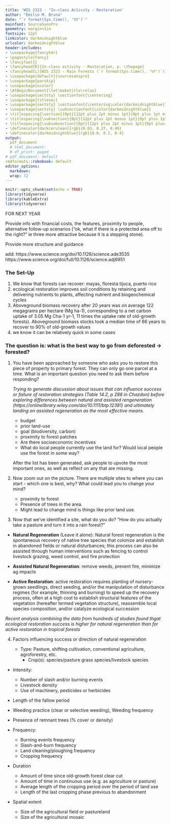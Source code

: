 ```yaml
---
title: 'WIS 2323 - "In-class Activity - Restoration'
author: "Emilio M. Bruna"
date: "`r format(Sys.time(), '%Y')`"
mainfont: SourceSansPro
geometry: margin=1in
fontsize: 12pt
linkcolor: darkmidnightblue
urlcolor: darkmidnightblue
header-includes:
- \usepackage{fancyhdr}
- \pagestyle{fancy}
- \fancyfoot{}
- \fancyhead[R]{In-class activity - Restoration, p. \thepage}
- \fancyhead[L]{WIS 2323 - Rain Forests (`r format(Sys.time(), '%Y')`)}
- \usepackage[default]{sourcesanspro}
- \usepackage{parskip}
- \usepackage{xcolor}
- \AtBeginDocument{\let\maketitle\relax}
- \usepackage{sectsty} \sectionfont{\centering}
- \usepackage{titlesec}
- \usepackage{sectsty} \sectionfont{\centering\color{darkmidnightblue}}
- \usepackage{sectsty} \subsectionfont{\color{darkmidnightblue}}
- \titlespacing{\section}{0pt}{12pt plus 2pt minus 1pt}{0pt plus 1pt minus 1pt}
- \titlespacing{\subsection}{0pt}{12pt plus 2pt minus 1pt}{0pt plus 1pt minus 1pt}
- \titlespacing{\subsubsection}{0pt}{12pt plus 2pt minus 1pt}{0pt plus 1pt minus 1pt}
- \definecolor{darkcerulean}{rgb}{0.03, 0.27, 0.49}
- \definecolor{darkmidnightblue}{rgb}{0.0, 0.2, 0.4}
output:
  pdf_document
  # html_document:
  # df_print: paged
# pdf_document: default
rmdformats::robobook: default
editor_options: 
  markdown: 
  wrap: 72
---
```



```r
knitr::opts_chunk$set(echo = TRUE)
library(tidyverse)
library(kableExtra)
library(tidyverse)
```

FOR NEXT YEAR

Provide info with financial costs, the features, proximity to people, alternative follow-up scenarios ("ok, what if there is a protected area off to the right?" ie three more attractive because it is a stepping stone). 

Provide more structure and guidance

add: https://www.science.org/doi/10.1126/science.ade3535
https://www.science.org/doi/full/10.1126/science.adj6951


### The Set-Up  

1. We know that forests can recover: mayas, floresta tijuca, puerto rico
2. ecological restoration improves soil conditions by retaining and delivering nutrients to plants, affecting nutrient and biogeochemical cycles
3. Aboveground biomass recovery after 20 years was on average 122 megagrams per hectare (Mg ha-1), corresponding to a net carbon uptake of 3.05 Mg Cha-1 yr-1, 11 times the uptake rate of old-growth forests). Aboveground biomass stocks took a median time of 66 years to recover to 90% of old-growth values
4. we know it can be relatively quick in some cases


### The question is: what is the best way to go from deforested -> forested?

1. You have been approached by someone who asks you to restore this piece of property to primary forest. They can only go one parcel at a time. What is an important question you need to ask them before responding? 

    *Trying to generate discussion about issues that can influence success or failure of restoration strategies (Table 14.2, p 286 in Chazdon) before exploring differences between natural and assisted rengeneration (https://onlinelibrary.wiley.com/doi/10.1111/btp.12381) and ultimately landing on assisted regeneration as the most effective means.*

    * budget
    * prior land-use
    * goal (biodiversity, carbon)
    * proximity to forest patches
    * Are there socioeconomic incentives
    * What do local people currently use the land for? Would local people use the forest in some way?

    After the list has been generated, ask people to upvote the most important ones, as well as reflect on any that are missing.

2. Now zoom out on the picture. There are mutliple sites to where you can start - which one is best, why? What could lead you to change your mind? 

    * proximity to forest
    * Presence of trees in the area.
    * Might lead to change mind is things like prior land use.  
    
3. Now that we've identified a site, what do you do? "How do you actually take a pasture and turn it into a rain forest?"
    
  * **Natural Regeneration** (Leave it alone): Natural forest regeneration is the spontaneous recovery of native tree species that colonize and establish in abandoned fields or natural disturbances; this process can also be assisted through human interventions such as fencing to control livestock grazing, weed control, and fire protection  
      
  * **Assisted Natural Regeneration**: remove weeds, prevent fire, minimize ag impacts  
  
  * **Active Restoration**: active restoration requires planting of nursery-grown seedlings, direct seeding, and/or the manipulation of disturbance regimes (for example, thinning and burning) to speed up the recovery process, often at a high cost to establish structural features of the vegetation (hereafter termed vegetation structure), reassemble local species composition, and/or catalyze ecological succession  
  
*Recent analysis combining the data from hundreds of studies found thgat ecological restoration success is higher for natural regeneration than for active restoration in tropical forests*


4. Factors influencing success or direction of natural regeneration  

    * Type:	Pasture, shifting cultivation, conventional agriculture, agroforestry, etc.
      * Crop(s): species/pasture grass species/livestock species
* Intensity: 

  * Number of slash and/or burning events
  * Livestock density
  * Use of machinery, pesticides or herbicides
* Length of the fallow period
* Weeding practice (clear or selective weeding), Weeding frequency
* Presence of remnant trees (% cover or density)
* Frequency:	
    * Burning events frequency
    * Slash-and-burn frequency
    * Land cleaning/ploughing frequency
    * Cropping frequency
* Duration	
    * Amount of time since old-growth forest clear cut
    * Amount of time in continuous use (e.g. as agriculture or pasture)
    * Average length of the cropping period over the period of land use
    * Length of the last cropping phase previous to abandonment
* Spatial extent	
    * Size of the agricultural field or pastureland
    * Size of the agricultural mosaic



  
  




